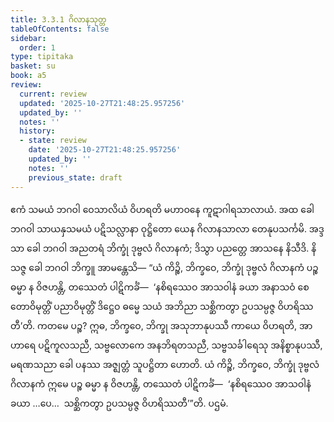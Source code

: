 ```yaml
---
title: 3.3.1 ဂိလာနသုတ္တ
tableOfContents: false
sidebar:
  order: 1
type: tipitaka
basket: su
book: a5
review:
  current: review
  updated: '2025-10-27T21:48:25.957256'
  updated_by: ''
  notes: ''
  history:
  - state: review
    date: '2025-10-27T21:48:25.957256'
    updated_by: ''
    notes: ''
    previous_state: draft
---
```



<ReviewStatus review={frontmatter.review} showDetails={true} />

<HypothesisAnnotation frontmatter={frontmatter} />

<DynamicBreadcrumb />

<Division number="121" book="a5" e="ch" v="16" p="125">

<Paragraph number="700" book="a5">
ဧကံ သမယံ ဘဂဝါ ဝေသာလိယံ ဝိဟရတိ မဟာဝနေ ကူဋာဂါရသာလာယံ. အထ ခေါ ဘဂဝါ သာယနှသမယံ ပဋိသလ္လာနာ ဝုဋ္ဌိတော ယေန ဂိလာနသာလာ တေနုပသင်္ကမိ. အဒ္ဒသာ ခေါ ဘဂဝါ အညတရံ ဘိက္ခုံ ဒုဗ္ဗလံ ဂိလာနကံ; ဒိသွာ ပညတ္တေ အာသနေ နိသီဒိ. နိသဇ္ဇ ခေါ ဘဂဝါ ဘိက္ခူ အာမန္တေသိ—
</Paragraph>

<Paragraph number="701" book="a5">
“ယံ ကိဉ္စိ, ဘိက္ခဝေ, ဘိက္ခုံ ဒုဗ္ဗလံ ဂိလာနကံ ပဉ္စ ဓမ္မာ န ဝိဇဟန္တိ, တဿေတံ ပါဋိကင်္ခံ—  ‘နစိရဿေဝ အာသဝါနံ ခယာ အနာသဝံ စေတောဝိမုတ္တိံ ပညာဝိမုတ္တိံ ဒိဋ္ဌေဝ ဓမ္မေ သယံ အဘိညာ သစ္ဆိကတွာ ဥပသမ္ပဇ္ဇ ဝိဟရိဿတီ’တိ.
</Paragraph>

<Paragraph number="702" book="a5">
ကတမေ ပဉ္စ? ဣဓ, ဘိက္ခဝေ, ဘိက္ခု အသုဘာနုပဿီ ကာယေ ဝိဟရတိ, အာဟာရေ ပဋိကူလသညီ, သဗ္ဗလောကေ အနဘိရတသညီ, သဗ္ဗသင်္ခါရေသု အနိစ္စာနုပဿီ, မရဏသညာ ခေါ ပနဿ အဇ္ဈတ္တံ သူပဋ္ဌိတာ ဟောတိ. ယံ ကိဉ္စိ, ဘိက္ခဝေ, ဘိက္ခုံ ဒုဗ္ဗလံ ဂိလာနကံ ဣမေ ပဉ္စ ဓမ္မာ န ဝိဇဟန္တိ, တဿေတံ ပါဋိကင်္ခံ—  ‘နစိရဿေဝ အာသဝါနံ ခယာ …ပေ…  သစ္ဆိကတွာ ဥပသမ္ပဇ္ဇ ဝိဟရိဿတီ’”တိ.

</Paragraph>
</Division>

<Paragraph number="703" type="center" book="a5">
ပဌမံ.
</Paragraph>
